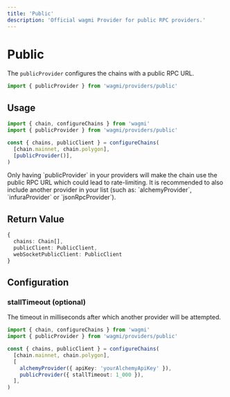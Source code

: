 ```yaml
---
title: 'Public'
description: 'Official wagmi Provider for public RPC providers.'
---
```



# Public

The `publicProvider` configures the chains with a public RPC URL.

```ts
import { publicProvider } from 'wagmi/providers/public'
```

## Usage

```ts
import { chain, configureChains } from 'wagmi'
import { publicProvider } from 'wagmi/providers/public'

const { chains, publicClient } = configureChains(
  [chain.mainnet, chain.polygon],
  [publicProvider()],
)
```

<Callout type="warning">
  Only having `publicProvider` in your providers will make the chain use the
  public RPC URL which could lead to rate-limiting. It is recommended to also
  include another provider in your list (such as: `alchemyProvider`,
  `infuraProvider` or `jsonRpcProvider`).
</Callout>

## Return Value

```ts
{
  chains: Chain[],
  publicClient: PublicClient,
  webSocketPublicClient: PublicClient
}
```

## Configuration

### stallTimeout (optional)

The timeout in milliseconds after which another provider will be attempted.

```ts {8}
import { chain, configureChains } from 'wagmi'
import { publicProvider } from 'wagmi/providers/public'

const { chains, publicClient } = configureChains(
  [chain.mainnet, chain.polygon],
  [
    alchemyProvider({ apiKey: 'yourAlchemyApiKey' }),
    publicProvider({ stallTimeout: 1_000 }),
  ],
)
```
